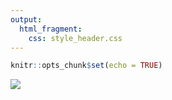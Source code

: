 ```yaml
---
output: 
  html_fragment:
    css: style_header.css  
---
```


```r
knitr::opts_chunk$set(echo = TRUE)
```

<head class="div-1">
<img src="img/prueba_fondo.svg" >
</head>


